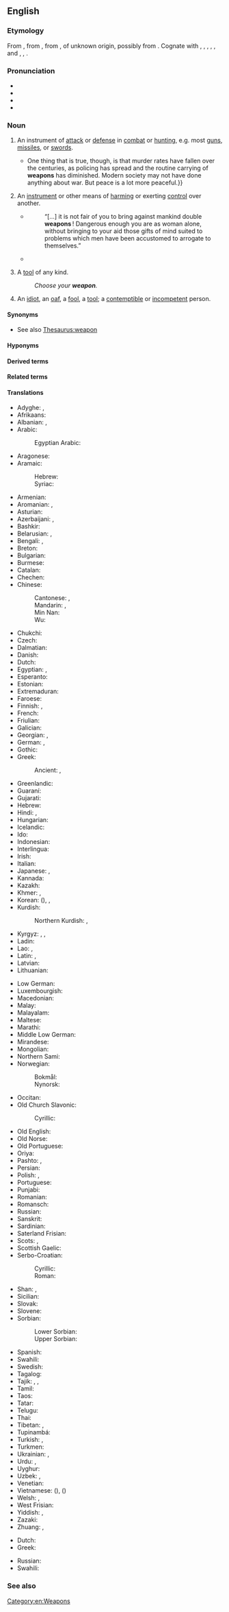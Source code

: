 ==English==

===Etymology===
From {{inh|en|enm|wepen}}, from {{inh|en|ang|wǣpn}}, from {{inh|en|gem-pro|*wēpną||weapon}}, of unknown origin, possibly from {{der|en|ine-pro|*wēbnom}}. Cognate with {{cog|sco|wapyn}}, {{m|sco|wappen||weapon}}, {{cog|fy|wapen||weapon}}, {{cog|nl|wapen||weapon; coat of arms}}, {{cog|nds|wapen||weapon}}, {{cog|de|Waffe||weapon}} and {{m|de|Wappen||coat of arms}}, {{cog|sv|vapen||weapon}}, {{cog|is|vopn||weapon}}.

===Pronunciation===
* {{IPA|en|/ˈwɛ.pən/}}
* {{audio|en|en-us-weapon.ogg|Audio (US)}}
* {{rhymes|en|ɛpən}}
* {{hyphenation|en|weap|on}}

===Noun===
{{en-noun}}

# An instrument of [[attack]] or [[defense]] in [[combat]] or [[hunting]], e.g. most [[gun]]s, [[missile]]s, or [[sword]]s.
#: {{ux|en|The club that is now mostly used for golf was once a common '''weapon'''.}}
#* {{quote-journal|en|date=2013-07-20|volume=408|issue=8845|magazine={{w|The Economist}}
|title=[http://www.economist.com/news/science-and-technology/http://www.economist.com/news/science-and-technology/21581980-latest-research-suggests-humans-are-not-warriors-their-genes-after-all-old Old soldiers?]
|passage=Whether modern, industrial man is less or more warlike than his hunter-gatherer ancestors is impossible to determine.{{...}}One thing that is true, though, is that murder rates have fallen over the centuries, as policing has spread and the routine carrying of '''weapons''' has diminished. Modern society may not have done anything about war. But peace is a lot more peaceful.}}
# An [[instrument]] or other means of [[harm]]ing or exerting [[control]] over another.
#: {{ux|en|Money is the main '''weapon''' of modern oligarchs.}}
#* {{RQ:EHough PrqsPrc|I|0029}}
#*: “[…] it is not fair of you to bring against mankind double '''weapons'''&thinsp;! Dangerous enough you are as woman alone, without bringing to your aid those gifts of mind suited to problems which men have been accustomed to arrogate to themselves.”
#* {{quote-journal|en|date=January 15, 2011|author=Phil Dawkes|work=BBC
|title=[http://news.bbc.co.uk/sport2/hi/football/eng_prem/9358228.stm Stoke 2-0 Bolton]
|passage=Rory Delap's long throw-ins are a familiar '''weapon''' to the Potters' opponents but this does not make them any easier to defend against.}}
# {{lb|en|informal|humorous}} A [[tool]] of any kind.
#: ''Choose your '''weapon'''.''
# {{lb|en|Scotland|Britain|slang|pejorative}} An [[idiot]], an [[oaf]], a [[fool]], a [[tool]]; a [[contemptible]] or [[incompetent]] person.

====Synonyms====
* See also [[Thesaurus:weapon]]

====Hyponyms====
{{col4|en|assault weapon
|[[anti-tank guided weapon]] ([[ATGW]])
|anti-tank weapon
|atomic weapon
|biological weapon
|bioweapon
|chemical weapon
|cold weapon
|conventional weapon
|crew-served weapon
|cyberweapon
|doomsday weapon
|gun
|mass destruction weapon
|murder weapon
|nuclear weapon
|pistol
|radiological weapon
|ranged weapon
|section automatic weapon
|siege weapon
|space weapon
|squad automatic weapon
|superweapon
|sword
|thermonuclear weapon
|[[weapon of mass destruction]] ([[WMD]])
|weapon of wholesale destruction
}}

====Derived terms====
{{der4|en|beweapon
|biological-weapon
|nonweapon
|radiological-weapon
|superweaponry
|weaponed
|weaponeer
|weaponization
|weaponize
|weapons-grade
|weaponsmith
|weaponsmithing
}}

====Related terms====
{{rel4|en|[[Assault Weapons Ban]] ([[AWB]])
|[[assault with a deadly weapon]] ([[ADW]])
|[[nuclear weapons inheritance project]] ([[NWIP]])
|[[nuclear weapons state]] ([[NWS]])
|weapons free
|weapons hold
|weapons tight
}}

====Translations====
{{trans-top|instrument of attack or defense in combat}}
* Adyghe: {{t|ady|ӏашэ}}, {{t|ady|ашэ}}
* Afrikaans: {{t+|af|wapen}}
* Albanian: {{t+|sq|armë|f}}, {{t+|sq|shkluhë}}
* Arabic: {{t|ar|سِلَاح|m}}
*: Egyptian Arabic: {{t|arz|سلاح|m|tr=silāḥ}}
* Aragonese: {{t|an|arma}}
* Aramaic:
*: Hebrew: {{t|arc|זינא|tr=zaynā’|m}}
*: Syriac: {{t|arc|ܙܝܢܐ|tr=zaynā’|m}}
* Armenian: {{t+|hy|զենք}}
* Aromanian: {{t|rup|armã|f}}, {{t|rup|tufeche}}
* Asturian: {{t|ast|arma|f}}
* Azerbaijani: {{t+|az|silah}}, {{t|az|yaraq}}
* Bashkir: {{t|ba|ҡорал}}
* Belarusian: {{t|be|збро́я|f}}, {{t|be|ару́жжа|n}}
* Bengali: {{t+|bn|অস্ত্র}}, {{t|bn|হাতিয়ার}}
* Breton: {{t+|br|arm|m}}
* Bulgarian: {{t+|bg|оръ́жие|n}}
* Burmese: {{t+|my|လက်နက်}}
* Catalan: {{t+|ca|arma|f}}
* Chechen: {{t|ce|герз}}
* Chinese:
*: Cantonese: {{t|yue|武器|tr=mou5 hei3}}, {{t|yue|兵器|tr=bing1 hei3}}
*: Mandarin: {{t+|cmn|武器|tr=wǔqì}}, {{t+|cmn|兵器|tr=bīngqì}}
*: Min Nan: {{t+|nan|武器|tr=bú-khì}}
*: Wu: {{t|wuu|武器|tr=vu qi}}
* Chukchi: {{t|ckt|ирвын|tr=irvyn}}
* Czech: {{t+|cs|zbraň|f}}
* Dalmatian: {{t|dlm|jarma|f}}
* Danish: {{t+|da|våben|n}}
* Dutch: {{t+|nl|wapen|n}}
* Egyptian: {{t-egy|jry|h=i-ir-i-i-T30}}, {{t-egy|ꜥḥꜣw|h=D34A-w-T11}}
* Esperanto: {{t|eo|armilo}}
* Estonian: {{t+|et|relv}}
* Extremaduran: {{t|ext|arma}}
* Faroese: {{t|fo|vápn|n}}
* Finnish: {{t+|fi|ase}}, {{t+|fi|astalo}}
* French: {{t+|fr|arme|f}}
* Friulian: {{t|fur|arme|f}}
* Galician: {{t+|gl|arma|f}}
* Georgian: {{t|ka|იარაღი}}, {{t|ka|საჭურველი}}
* German: {{t+|de|Waffe|f}}, {{t+|de|Arm|m}}
* Gothic: {{t|got|𐍅𐌴𐍀𐌽|n|sc=Goth}}
* Greek: {{t+|el|όπλο|n}}
*: Ancient: {{t|grc|ὅπλον|n}}, {{q|Epic}} {{t|grc|ἄορ|n}}
* Greenlandic: {{t|kl|sakku}}
* Guaraní: {{t|gn|mboka}} {{qualifier|firearm}}
* Gujarati: {{t+|gu|શસ્ત્ર|sc=Gujr}}
* Hebrew: {{t+|he|כְּלִי נֶשֶׁק|m|tr=kli néshek}}
* Hindi: {{t+|hi|हथियार|m|sc=Deva}}, {{t+|hi|शस्त्र|m|sc=Deva}}
* Hungarian: {{t+|hu|fegyver}}
* Icelandic: {{t+|is|vopn|n}}
* Ido: {{t+|io|armo}}
* Indonesian: {{t+|id|senjata}}
* Interlingua: {{t|ia|arma}}
* Irish: {{t|ga|arm}}
* Italian: {{t+|it|arma|f}}
* Japanese: {{t+|ja|武器|tr=ぶき, buki|sc=Jpan}}, {{t+|ja|兵器|tr=へいき, heiki|sc=Jpan}}
* Kannada: {{t+|kn|ಆಯುಧ}}
* Kazakh: {{t+|kk|қару|sc=Cyrl}}
* Khmer: {{t|km|គ្រឿងអាវុធ}}, {{t+|km|អាវុធ}}
* Korean: {{t+|ko|무기}} ({{t+|ko|武器}}), {{t+|ko|병기}}, {{t|ko|전쟁무기|tr=jeonjaengmugi}}
* Kurdish:
*: Northern Kurdish: {{t+|kmr|çek}}, {{t+|kmr|sîleh}}
* Kyrgyz: {{t+|ky|курал|sc=Cyrl}}, {{t|ky|курал-жарак|sc=Cyrl}}, {{t+|ky|жарак|sc=Cyrl}}
* Ladin: {{t|lld|erma|f}}
* Lao: {{t|lo|ຄຳເພິງ}}, {{t+|lo|ອາວຸດ}}
* Latin: {{t|la|tēlum|n}}, {{t+|la|arma|n-p}}
* Latvian: {{t|lv|ierocis|m}}
* Lithuanian: {{t|lt|ginklas|m}}
{{trans-mid}}
* Low German: {{t|nds|Wapen|n}}
* Luxembourgish: {{t+|lb|Waff|f}}
* Macedonian: {{t|mk|о́ружје|n|sc=Cyrl}}
* Malay: {{t|ms|senjata}}
* Malayalam: {{t+|ml|ആയുധം}}
* Maltese: {{t|mt|arma|f}}
* Marathi: {{t|mr|शस्त्र}}
* Middle Low German: {{t|gml|wapen|tr=wâpen}}
* Mirandese: {{t|mwl|arma}}
* Mongolian: {{t+|mn|зэвсэг|sc=Cyrl}}
* Northern Sami: {{t|se|vearju}}
* Norwegian:
*: Bokmål: {{t+|nb|våpen|n}}
*: Nynorsk: {{t|nn|våpen|n}}
* Occitan: {{t+|oc|arma|f}}
* Old Church Slavonic:
*: Cyrillic: {{t|cu|орѫжиѥ|n}}
* Old English: {{t|ang|wǣpn|n}}
* Old Norse: {{t|non|vápn|n}}
* Old Portuguese: {{t|roa-opt|arma}}
* Oriya: {{t-needed|or}}
* Pashto: {{t+|ps|وسله|f|tr=waslá}}, {{t+|ps|اسلحه|f|tr=aslehá}}
* Persian: {{t+|fa|سلاح|tr=selâh|sc=fa-Arab}}
* Polish: {{t+|pl|broń|f}}, {{t|pl|oręż|m}}
* Portuguese: {{t+|pt|arma|f}}
* Punjabi: {{t|pa|ਹਥਿਆਰ}}
* Romanian: {{t+|ro|armă|f}}
* Romansch: {{t|rm|arma|f}}
* Russian: {{t+|ru|ору́жие|n}}
* Sanskrit: {{t+|sa|आयुध}}
* Sardinian: {{t|sc|àrma|f}}
* Saterland Frisian: {{t|stq|Woapen|n}}
* Scots: {{t|sco|wapyn}}, {{t|sco|wappen}}
* Scottish Gaelic: {{t+|gd|arm|m}}
* Serbo-Croatian:
*: Cyrillic: {{t|sh|о̀рӯжје|n}}
*: Roman: {{t+|sh|òrūžje|n}}
* Shan: {{t+|shn|လၢၵ်ႈၼၢၵ်ႈ}}, {{t+|shn|ၵွင်ႈၵၢင်ႇ}}
* Sicilian: {{t+|scn|arma|f}}
* Slovak: {{t+|sk|zbraň|f}}
* Slovene: {{t|sl|orožje|n}}
* Sorbian:
*: Lower Sorbian: {{t|dsb|broń|f}}
*: Upper Sorbian: {{t|hsb|bróń|f}}
* Spanish: {{t+|es|arma|f}}
* Swahili: {{t+|sw|silaha}}
* Swedish: {{t+|sv|vapen|n}}
* Tagalog: {{t|tl|sandata}}
* Tajik: {{t|tg|силоҳ|sc=Cyrl}}, {{t|tg|яроқ|sc=Cyrl}}, {{t|tg|аслиҳа|p|sc=Cyrl}}
* Tamil: {{t+|ta|ஆயுதம்}}
* Taos: {{t|twf|hų́łoliną}}
* Tatar: {{t+|tt|корал|sc=Cyrl}}
* Telugu: {{t+|te|ఆయుధము}}
* Thai: {{t+|th|อาวุธ|}}
* Tibetan: {{t|bo|མཚོན་ཆ||sc=Tibt}}, {{t|bo|གོ་མཚོན|sc=Tibt}}
* Tupinambá: {{t|tpn|popesûara}}
* Turkish: {{t+|tr|silah}}, {{t+|tr|yarak}}
* Turkmen: {{t|tk|ýarag}}
* Ukrainian: {{t+|uk|збро́я|f}}, {{t|uk|ору́жжя|n}} {{qualifier|obsolete}}
* Urdu: {{t|ur|ہتھیار|m|tr=hathiyār}}, {{t|ur|اسلحہ|tr=asliha}}
* Uyghur: {{t|ug|قورال}}
* Uzbek: {{t+|uz|qurol}}, {{t+|uz|yarogʻ}}
* Venetian: {{t+|vec|arma}}
* Vietnamese: {{t+|vi|vũ khí}} ({{t|vi|武器}}), {{t+|vi|binh khí}} ({{t|vi|兵器}})
* Welsh: {{t+|cy|arf|m|f}}, {{t|cy|erfyn|m}}
* West Frisian: {{t|fy|wapen}}
* Yiddish: {{t|yi|וואָפֿן|m|n}}, {{t|yi|כּלי־זיין|m|n|tr=klezayen}}
* Zazaki: {{t|zza|çek}}
* Zhuang: {{t|za|cungqcax}}, {{t|za|vujgi}}
{{trans-bottom}}

{{trans-top|means of harming or exerting control}}
* Dutch: {{t+|nl|wapen|n}}
* Greek: {{t+|el|όπλο|n}}
{{trans-mid}}
* Russian: {{t+|ru|ору́жие|n}}
* Swahili: {{t+|sw|vilaha}}
{{trans-bottom}}

===See also===
{{pedialite}}
[[Category:en:Weapons]]